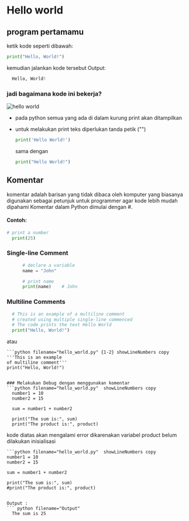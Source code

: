 # Hello world

## program pertamamu

ketik kode seperti dibawah:
  ```python filename="hello_world.py" {1-2} showLineNumbers copy
  print("Hello, World!")
  ```

kemudian jalankan kode tersebut
Output:

  ``` python filename="Output"
    Hello, World!
  ```

### jadi bagaimana kode ini bekerja?

![hello world](components/images/zzz1.png)

- pada python semua yang ada di dalam kurung print akan ditampilkan
- untuk melakukan print teks diperlukan tanda petik ("")

  ```python filename="hello_world.py"  showLineNumbers copy
  print('Hello World!')
  ```

  sama dengan

    ```python filename="hello_world.py"  showLineNumbers copy
  print("Hello World!")
  ```

## Komentar
komentar adalah barisan yang tidak dibaca oleh komputer yang biasanya digunakan sebagai petunjuk untuk programmer
agar kode lebih mudah dipahami
Komentar dalam Python dimulai dengan #.

#### Contoh:
  ```python filename="hello_world.py" showLineNumbers copy
  # print a number
    print(25)
  ```

### Single-line Comment
  ```python filename="hello_world.py" showLineNumbers copy
        # declare a variable
        name = "John"

        # print name
        print(name)    # John
  ```

### Multiline Comments
  ```python filename="hello_world.py" {1-3} showLineNumbers copy
    # This is an example of a multiline comment
    # created using multiple single-line commenced
    # The code prints the text Hello World
    print("Hello, World!")
  ```

  atau

    ```python filename="hello_world.py" {1-2} showLineNumbers copy
    '''This is an example 
    of multiline comment'''
    print("Hello, World!")
  ```

### Melakukan Debug dengan menggunakan komentar
  ```python filename="hello_world.py"  showLineNumbers copy
    number1 = 10
    number2 = 15

    sum = number1 + number2

    print("The sum is:", sum)
    print("The product is:", product)
  ```

  kode diatas akan mengalami error dikarenakan variabel product belum dilakukan inisialisasi

    ```python filename="hello_world.py"  showLineNumbers copy
    number1 = 10
    number2 = 15

    sum = number1 + number2

    print("The sum is:", sum)
    #print("The product is:", product)
  ```

  Output :
``` python filename="Output"
    The sum is 25
  ```